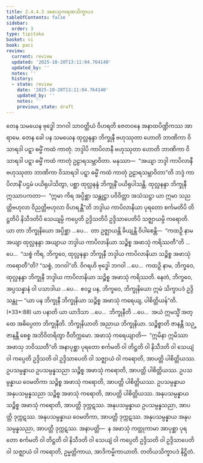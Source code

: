 ```yaml
---
title: 2.4.4.3 အဖာသုကရဏသိက္ခာပဒ
tableOfContents: false
sidebar:
  order: 3
type: tipitaka
basket: vi
book: paci
review:
  current: review
  updated: '2025-10-20T13:11:04.764140'
  updated_by: ''
  notes: ''
  history:
  - state: review
    date: '2025-10-20T13:11:04.764140'
    updated_by: ''
    notes: ''
    previous_state: draft
---
```



<DynamicBreadcrumb />


<ReviewStatus review={frontmatter.review} showDetails={true} />

<HypothesisAnnotation frontmatter={frontmatter} />

<Division number="941" book="paci" e="ch" v="2" p="381">

<Paragraph number="2901" book="paci">
တေန သမယေန ဗုဒ္ဓေါ ဘဂဝါ သာဝတ္ထိယံ ဝိဟရတိ ဇေတဝနေ အနာထပိဏ္ဍိကဿ အာရာမေ. တေန ခေါ ပန သမယေန ထုလ္လနန္ဒာ ဘိက္ခုနီ ဗဟုဿုတာ ဟောတိ ဘာဏိကာ ဝိသာရဒါ ပဋ္ဋာ ဓမ္မိံ ကထံ ကာတုံ. ဘဒ္ဒါပိ ကာပိလာနီ ဗဟုဿုတာ ဟောတိ ဘာဏိကာ ဝိသာရဒါ ပဋ္ဋာ ဓမ္မိံ ကထံ ကာတုံ ဥဠာရသမ္ဘာဝိတာ. မနုဿာ—  “အယျာ ဘဒ္ဒါ ကာပိလာနီ ဗဟုဿုတာ ဘာဏိကာ ဝိသာရဒါ ပဋ္ဋာ ဓမ္မိံ ကထံ ကာတုံ ဥဠာရသမ္ဘာဝိတာ”တိ ဘဒ္ဒံ ကာပိလာနိံ ပဌမံ ပယိရုပါသိတွာ, ပစ္ဆာ ထုလ္လနန္ဒံ ဘိက္ခုနိံ ပယိရုပါသန္တိ. ထုလ္လနန္ဒာ ဘိက္ခုနီ ဣဿာပကတာ—  “ဣမာ ကိရ အပ္ပိစ္ဆာ သန္တုဋ္ဌာ ပဝိဝိတ္တာ အသံသဋ္ဌာ ယာ ဣမာ သညတ္တိဗဟုလာ ဝိညတ္တိဗဟုလာ ဝိဟရန္တီ”တိ ဘဒ္ဒါယ ကာပိလာနိယာ ပုရတော စင်္ကမတိပိ တိဋ္ဌတိပိ နိသီဒတိပိ သေယျမ္ပိ ကပ္ပေတိ ဥဒ္ဒိသတိပိ ဥဒ္ဒိသာပေတိပိ သဇ္ဈာယမ္ပိ ကရောတိ.
</Paragraph>

<Paragraph number="2902" book="paci">
ယာ တာ ဘိက္ခုနိယော အပ္ပိစ္ဆာ …ပေ…  တာ ဥဇ္ဈာယန္တိ ခိယျန္တိ ဝိပါစေန္တိ—  “ကထဉှိ နာမ အယျာ ထုလ္လနန္ဒာ အယျာယ ဘဒ္ဒါယ ကာပိလာနိယာ သဉ္စိစ္စ အဖာသုံ ကရိဿတီ”တိ …ပေ…  “သစ္စံ ကိရ, ဘိက္ခဝေ, ထုလ္လနန္ဒာ ဘိက္ခုနီ ဘဒ္ဒါယ ကာပိလာနိယာ သဉ္စိစ္စ အဖာသုံ ကရောတီ”တိ? “သစ္စံ, ဘဂဝါ”တိ. ဝိဂရဟိ ဗုဒ္ဓေါ ဘဂဝါ …ပေ…  ကထဉှိ နာမ, ဘိက္ခဝေ, ထုလ္လနန္ဒာ ဘိက္ခုနီ ဘဒ္ဒါယ ကာပိလာနိယာ သဉ္စိစ္စ အဖာသုံ ကရိဿတိ. နေတံ, ဘိက္ခဝေ, အပ္ပသန္နာနံ ဝါ ပသာဒါယ …ပေ…  ဧဝဉ္စ ပန, ဘိက္ခဝေ, ဘိက္ခုနိယော ဣမံ သိက္ခာပဒံ ဥဒ္ဒိသန္တု—
</Paragraph>

</Division>
<Division number="942" book="paci" e="ch" v="2" p="381">

<Paragraph number="2903" book="paci">
<Emphasis>“ယာ ပန ဘိက္ခုနီ ဘိက္ခုနိယာ သဉ္စိစ္စ အဖာသုံ ကရေယျ, ပါစိတ္တိယန်”</Emphasis>တိ. (*33*:<Emphasis>88</Emphasis>)
</Paragraph>

</Division>
<Division number="943" book="paci" e="ch" v="2" p="381">

<Paragraph number="2904" book="paci">
<Emphasis>ယာ ပနာ</Emphasis>တိ ယာ ယာဒိသာ …ပေ…  <Emphasis>ဘိက္ခုနီ</Emphasis>တိ …ပေ…  အယံ ဣမသ္မိံ အတ္ထေ အဓိပ္ပေတာ ဘိက္ခုနီတိ.
</Paragraph>

<Paragraph number="2905" book="paci">
<Emphasis>ဘိက္ခုနိယာ</Emphasis>တိ အညာယ ဘိက္ခုနိယာ.
</Paragraph>

<Paragraph number="2906" book="paci">
<Emphasis>သဉ္စိစ္စာ</Emphasis>တိ ဇာနန္တီ သဉ္ဇာနန္တီ စေစ္စ အဘိဝိတရိတွာ ဝီတိက္ကမော.
</Paragraph>

<Paragraph number="2907" book="paci">
<Emphasis>အဖာသုံ ကရေယျာ</Emphasis>တိ—  “ဣမိနာ ဣမိဿာ အဖာသု ဘဝိဿတီ”တိ အနာပုစ္ဆာ ပုရတော စင်္ကမတိ ဝါ တိဋ္ဌတိ ဝါ နိသီဒတိ ဝါ သေယျံ ဝါ ကပ္ပေတိ ဥဒ္ဒိသတိ ဝါ ဥဒ္ဒိသာပေတိ ဝါ သဇ္ဈာယံ ဝါ ကရောတိ, အာပတ္တိ ပါစိတ္တိယဿ.
</Paragraph>

</Division>
<Division number="944" book="paci" e="ch" v="2" p="382">

<Paragraph number="2908" book="paci">
ဥပသမ္ပန္နာယ ဥပသမ္ပန္နသညာ သဉ္စိစ္စ အဖာသုံ ကရောတိ, အာပတ္တိ ပါစိတ္တိယဿ. ဥပသမ္ပန္နာယ ဝေမတိကာ သဉ္စိစ္စ အဖာသုံ ကရောတိ, အာပတ္တိ ပါစိတ္တိယဿ. ဥပသမ္ပန္နာယ အနုပသမ္ပန္နသညာ သဉ္စိစ္စ အဖာသုံ ကရောတိ, အာပတ္တိ ပါစိတ္တိယဿ.
</Paragraph>

<Paragraph number="2909" book="paci">
အနုပသမ္ပန္နာယ သဉ္စိစ္စ အဖာသုံ ကရောတိ, အာပတ္တိ ဒုက္ကဋဿ. အနုပသမ္ပန္နာယ ဥပသမ္ပန္နသညာ, အာပတ္တိ ဒုက္ကဋဿ. အနုပသမ္ပန္နာယ ဝေမတိကာ, အာပတ္တိ ဒုက္ကဋဿ. အနုပသမ္ပန္နာယ အနုပသမ္ပန္နသညာ, အာပတ္တိ ဒုက္ကဋဿ.
</Paragraph>

</Division>
<Division number="945" book="paci" e="ch" v="2" p="382">

<Paragraph number="2910" book="paci">
အနာပတ္တိ—  န အဖာသုံ ကတ္တုကာမာ အာပုစ္ဆာ ပုရတော စင်္ကမတိ ဝါ တိဋ္ဌတိ ဝါ နိသီဒတိ ဝါ သေယျံ ဝါ ကပ္ပေတိ ဥဒ္ဒိသတိ ဝါ ဥဒ္ဒိသာပေတိ ဝါ သဇ္ဈာယံ ဝါ ကရောတိ, ဥမ္မတ္တိကာယ, အာဒိကမ္မိကာယာတိ.

</Paragraph>
</Division>

<Paragraph number="2911" type="center" book="paci">
တတိယသိက္ခာပဒံ နိဋ္ဌိတံ.
</Paragraph>